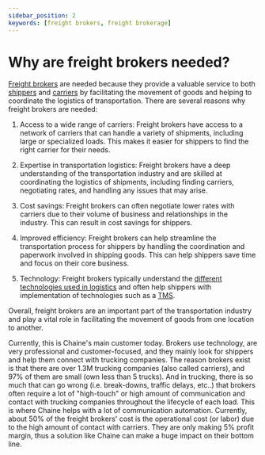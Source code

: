 ```yaml
---
sidebar_position: 2
keywords: [freight brokers, freight brokerage]
---
```


# Why are freight brokers needed?

[Freight brokers](./what-are-freight-brokers.mdx) are needed because they provide a valuable service to both [shippers](../shippers/what-are-shippers-in-logistics.mdx) and [carriers](../carriers/what-are-carriers-in-trucking.mdx) by facilitating the movement of goods and helping to coordinate the logistics of transportation. There are several reasons why freight brokers are needed:

1. Access to a wide range of carriers: Freight brokers have access to a network of carriers that can handle a variety of shipments, including large or specialized loads. This makes it easier for shippers to find the right carrier for their needs.

2. Expertise in transportation logistics: Freight brokers have a deep understanding of the transportation industry and are skilled at coordinating the logistics of shipments, including finding carriers, negotiating rates, and handling any issues that may arise.

3. Cost savings: Freight brokers can often negotiate lower rates with carriers due to their volume of business and relationships in the industry. This can result in cost savings for shippers.

4. Improved efficiency: Freight brokers can help streamline the transportation process for shippers by handling the coordination and paperwork involved in shipping goods. This can help shippers save time and focus on their core business.

5. Technology: Freight brokers typically understand the [different technologies used in logistics](../../../software/types-of-software.mdx) and often help shippers with implementation of technologies such as a [TMS](../../../software/what-is-a-tms.mdx).

Overall, freight brokers are an important part of the transportation industry and play a vital role in facilitating the movement of goods from one location to another.

Currently, this is Chaine's main customer today. Brokers use technology, are very professional and customer-focused, and they mainly look for shippers and help them connect with trucking companies. The reason brokers exist is that there are over 1.3M trucking companies (also called carriers), and 97% of them are small (own less than 5 trucks). And in trucking, there is so much that can go wrong (i.e. break-downs, traffic delays, etc..) that brokers often require a lot of "high-touch" or high amount of communication and contact with trucking companies throughout the lifecycle of each load. This is where Chaine helps with a lot of communication automation. Currently, about 50% of the freight brokers' cost is the operational cost (or labor) due to the high amount of contact with carriers. They are only making 5% profit margin, thus a solution like Chaine can make a huge impact on their bottom line.
